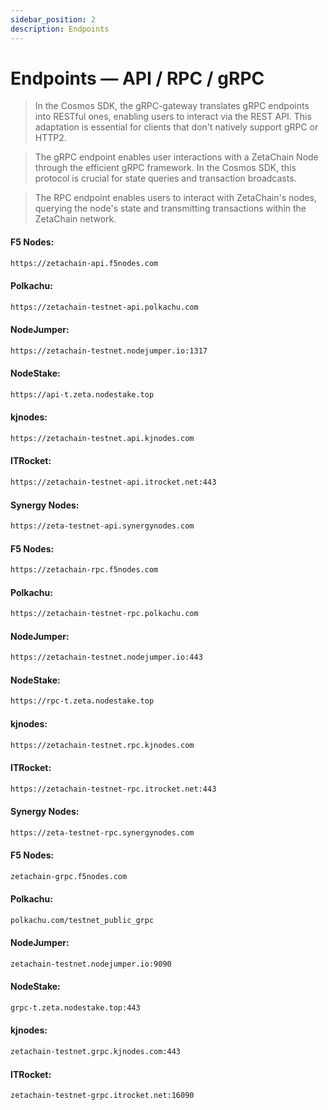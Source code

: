 ```yaml
---
sidebar_position: 2
description: Endpoints
---
```



# Endpoints — API / RPC / gRPC

> In the Cosmos SDK, the gRPC-gateway translates gRPC endpoints into RESTful ones, enabling users to interact via the REST API. This adaptation is essential for clients that don't natively support gRPC or HTTP2.

> The gRPC endpoint enables user interactions with a ZetaChain Node through the efficient gRPC framework. In the Cosmos SDK, this protocol is crucial for state queries and transaction broadcasts.

> The RPC endpoint enables users to interact with ZetaChain's nodes, querying the node's state and transmitting transactions within the ZetaChain network.


<Tabs>
  <TabItem value="api" label="API" default>

#### F5 Nodes:
```bash
https://zetachain-api.f5nodes.com
```

#### Polkachu:
```bash
https://zetachain-testnet-api.polkachu.com
```

#### NodeJumper:
```bash
https://zetachain-testnet.nodejumper.io:1317
```

#### NodeStake:
```bash
https://api-t.zeta.nodestake.top
```

#### kjnodes:
```bash
https://zetachain-testnet.api.kjnodes.com
```

#### ITRocket:
```bash
https://zetachain-testnet-api.itrocket.net:443
```

#### Synergy Nodes:
```bash
https://zeta-testnet-api.synergynodes.com
```

  </TabItem>
  <TabItem value="rpc" label="RPC">

#### F5 Nodes:
```bash
https://zetachain-rpc.f5nodes.com
```

#### Polkachu:
```bash
https://zetachain-testnet-rpc.polkachu.com
```

#### NodeJumper:
```bash
https://zetachain-testnet.nodejumper.io:443
```

#### NodeStake:
```bash
https://rpc-t.zeta.nodestake.top
```

#### kjnodes:
```bash
https://zetachain-testnet.rpc.kjnodes.com
```

#### ITRocket:
```bash
https://zetachain-testnet-rpc.itrocket.net:443
```

#### Synergy Nodes:
```bash
https://zeta-testnet-rpc.synergynodes.com
```

  </TabItem>
  <TabItem value="grpc" label="gRPC">

#### F5 Nodes:
```bash
zetachain-grpc.f5nodes.com
```

#### Polkachu:
```bash
polkachu.com/testnet_public_grpc
```

#### NodeJumper:
```bash
zetachain-testnet.nodejumper.io:9090
```

#### NodeStake:
```bash
grpc-t.zeta.nodestake.top:443
```

#### kjnodes:
```bash
zetachain-testnet.grpc.kjnodes.com:443
```

#### ITRocket:
```bash
zetachain-testnet-grpc.itrocket.net:16090
```

  </TabItem>
</Tabs>
